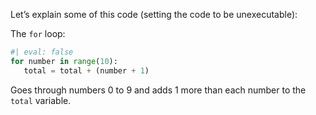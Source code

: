 Let's explain some of this code
(setting the code to be unexecutable):

The `for` loop:

```python
#| eval: false
for number in range(10):
   total = total + (number + 1)
```
Goes through numbers 0 to 9 and adds 1 more than each number to the `total` variable.
